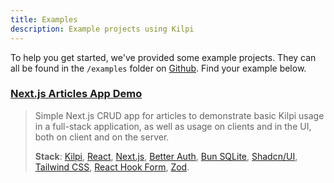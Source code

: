 ```yaml
---
title: Examples
description: Example projects using Kilpi
---
```


To help you get started, we've provided some example projects. They can all be found in the `/examples` folder on [Github](https://github.com/Jussinevavuori/kilpi/tree/main/examples). Find your example below.

### [**Next.js Articles App Demo**](https://github.com/Jussinevavuori/kilpi/tree/main/examples/next-rsc-demo)

> Simple Next.js CRUD app for articles to demonstrate basic Kilpi usage in a full-stack application, as well as usage on clients and in the UI, both on client and on the server.
>
> **Stack**: [Kilpi](https://kilpi.vercel.app), [React](https://react.dev/), [Next.js](https://nextjs.org/), [Better Auth](https://www.better-auth.com/), [Bun SQLite](https://bun.sh/docs/api/sqlite), [Shadcn/UI](https://ui.shadcn.com/), [Tailwind CSS](https://tailwindcss.com/), [React Hook Form](https://react-hook-form.com/), [Zod](https://zod.dev).
